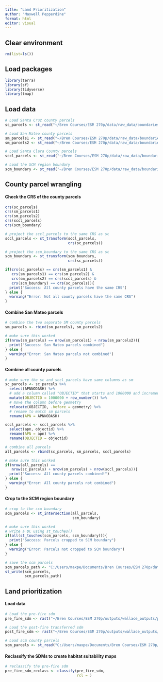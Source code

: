 ```yaml
---
title: "Land Prioritization"
author: "Maxwell Pepperdine"
format: html
editor: visual
---
```


## Clear environment

```r
rm(list=ls())
```

## Load packages

```r
library(terra)
library(sf)
library(tidyverse)
library(tmap)
```

## Load data

```r
# Load Santa Cruz county parcels
sc_parcels <- st_read("~/Bren Courses/ESM 270p/data/raw_data/boundaries/sc_county_parcels/Assessor_Parcels.shp")

# Load San Mateo county parcels
sm_parcels1 <- st_read("~/Bren Courses/ESM 270p/data/raw_data/boundaries/sm_county_parcels/ACTIVE_PARCELS/SAN_MATEO_COUNTY_ACTIVE_PARCELS_APN.shp")
sm_parcels2 <- st_read("~/Bren Courses/ESM 270p/data/raw_data/boundaries/sm_county_parcels/ACTIVE_PARCELS/SAN_MATEO_COUNTY_ACTIVE_PARCELS_APN2.shp")

# Load Santa Clara County parcels
sccl_parcels <- st_read("~/Bren Courses/ESM 270p/data/raw_data/boundaries/sccl_county_parcels/Parcels/geo_export_fb15c047-6a84-4c36-91f2-8ea3aff8d09f.shp")

# Load the SCM region boundary
scm_boundary <- st_read("~/Bren Courses/ESM 270p/data/raw_data/boundaries/scm_region/scm_region_boundary.shp")
```

## County parcel wrangling

#### Check the CRS of the county parcels

```r
crs(sc_parcels)
crs(sm_parcels1)
crs(sm_parcels2)
crs(sccl_parcels)
crs(scm_boundary)

# project the sccl_parcels to the same CRS as sc
sccl_parcels <- st_transform(sccl_parcels, 
                             crs(sc_parcels))

# project the scm_boundary to the same CRS as sc
scm_boundary <- st_transform(scm_boundary, 
                             crs(sc_parcels))

if(crs(sc_parcels) == crs(sm_parcels1) & 
   crs(sm_parcels1) == crs(sm_parcels2) & 
   crs(sm_parcels2) == crs(sccl_parcels) & 
   crs(scm_boundary) == crs(sc_parcels)){
  print("Success: All county parcels have the same CRS")
} else {
  warning("Error: Not all county parcels have the same CRS")
}
```

#### Combine San Mateo parcels

```r
# combine the two separate SM county parcels
sm_parcels <- rbind(sm_parcels1, sm_parcels2)

# make sure this worked
if(nrow(sm_parcels) == nrow(sm_parcels1) + nrow(sm_parcels2)){
  print("Success: San Mateo parcels combined")
} else {
  warning("Error: San Mateo parcels not combined")
}
```

#### Combine all county parcels

```r
# make sure the sc and sccl parcels have same columns as sm
sc_parcels <- sc_parcels %>% 
  select(APNNODASH) %>% 
  # add a column called "OBJECTID" that starts and 1000000 and increments by 1
  mutate(OBJECTID = 1000000 + row_number()) %>% 
  # move the column before geometry 
  relocate(OBJECTID, .before = geometry) %>% 
  # rename to match sm parcels
  rename(APN = APNNODASH)

sccl_parcels <- sccl_parcels %>% 
  select(apn, objectid) %>% 
  rename(APN = apn) %>% 
  rename(OBJECTID = objectid)

# combine all parcels
all_parcels <- rbind(sc_parcels, sm_parcels, sccl_parcels)
```

```r
# make sure this worked
if(nrow(all_parcels) == 
   nrow(sc_parcels) + nrow(sm_parcels) + nrow(sccl_parcels)){
  print("Success: All county parcels combined!")
} else {
  warning("Error: All county parcels not combined")
}
```

#### Crop to the SCM region boundary

```r
# crop to the scm boundary
scm_parcels <- st_intersection(all_parcels, 
                               scm_boundary)
```

```r
# make sure this worked
# write a QC using st_touches()
if(all(st_touches(scm_parcels, scm_boundary))){
  print("Success: Parcels cropped to SCM boundary")
} else {
  warning("Error: Parcels not cropped to SCM boundary")
}
```

```r
# save the scm parcels
scm_parcels_path <- "C:/Users/maxpe/Documents/Bren Courses/ESM 270p/data/raw_data/boundaries/scm_region_parcels/scm_region_parcels.shp"
st_write(scm_parcels, 
         scm_parcels_path)
```

## Land prioritization

#### Load data

```r
# Load the pre-fire sdm
pre_fire_sdm <- rast("~/Bren Courses/ESM 270p/outputs/wallace_outputs/pre-fire/2024_11_18_fc_LQH_rm1/map_predictions/sdm_prefire_fc_LQH_rm1_res45ft.tif")

# Load the post-fire transferred sdm
post_fire_sdm <- rast("~/Bren Courses/ESM 270p/outputs/wallace_outputs/post-fire/2024_11_17_fc_LQH_rm1_transfer/map_predictions/sdm_postfire_fc_LQH_rm1_transfer.tif")

# Load scm county parcels
scm_parcels <- st_read("C:/Users/maxpe/Documents/Bren Courses/ESM 270p/data/raw_data/boundaries/scm_region_parcels/scm_region_parcels.shp")
```

#### Reclassify the SDMs to create habitat suitability maps

```r
# reclassify the pre-fire sdm
pre_fire_sdm_reclass <- classify(pre_fire_sdm, 
                                 rcl = )
```






















